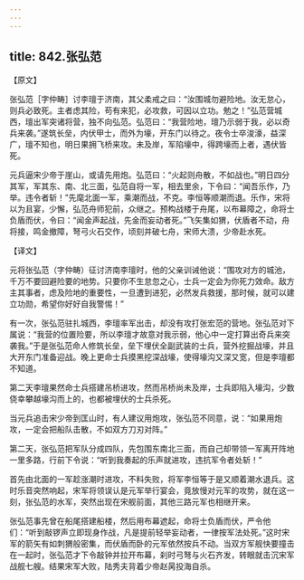 ```yaml
---
---
---
```

title: 842.张弘范
---



【原文】

张弘范［字仲畴］讨李璮于济南，其父柔戒之曰：“汝围城勿避险地。汝无怠心，则兵必致死。主者虑其险，苟有来犯，必攻救，可因以立功。勉之！”弘范营城西，璮出军突诸将营，独不向弘范。弘范曰：“我营险地，璮乃示弱于我，必以奇兵来袭。”遂筑长垒，内伏甲士，而外为壕，开东门以待之。夜令士卒浚濠，益深广，璮不知也，明日果拥飞桥来攻。未及岸，军陷壕中，得跨壕而上者，遇伏皆死。

元兵逼宋少帝于崖山，或请先用炮。弘范曰：“火起则舟散，不如战也。”明日四分其军，军其东、南、北三面，弘范自将一军，相去里余，下令曰：“闻吾乐作，乃举。违令者斩！”先麾北面一军，乘潮而战，不克。李恒等顺潮而退。乐作，宋将以为且宴，少懈，弘范舟师犯前，众继之。预构战楼于舟尾，以布幕障之，命将士负盾而伏，令曰：“闻金声起战，先金而妄动者死。”飞矢集如猬，伏盾者不动，舟将接，鸣金撤障，弩弓火石交作，顷刻并破七舟，宋师大溃，少帝赴水死。

【译文】

元将张弘范（字仲畴）征讨济南李璮时，他的父亲训诫他说：“围攻对方的城池，千万不要回避险要的地势。只要你不生怠忽之心，士兵一定会为你死力效命。敌方主其事者，虑及险地的重要性，一旦遭到进犯，必然发兵救援，那时候，就可以建立功勋，希望你好好自我警惕！”

有一次，张弘范驻扎城西，李璮率军出击，却没有攻打张宏范的营地。张弘范对下属说：“我营的位置险要，所以李璮才故意对我示弱，他心中一定打算出奇兵来突袭我。”于是张弘范命人修筑长垒，垒下埋伏全副武装的士兵，营外挖掘战壕，并且大开东门准备迎战。晚上更命士兵摸黑挖深战壕，使得壕沟又深又宽，但是李璮都不知道。

第二天李璮果然命士兵搭建吊桥进攻，然而吊桥尚未及岸，士兵即陷入壕沟，少数侥幸攀越壕沟而上的，也都被埋伏的士兵杀死。

当元兵追击宋少帝到匡山时，有人建议用炮攻，张弘范不同意，说：“如果用炮攻，一定会把船队击散，不如双方刀刃对阵。”

第二天，张弘范把军队分成四队，先包围东南北三面，而自己却带领一军离开阵地一里多路，行前下令说：“听到我奏起的乐声就进攻，违抗军令者处斩！”

首先由北面的一军趁涨潮时进攻，不料失败，将军李恒等于是又顺着潮水退兵。这时乐音突然响起，宋军将领误认是元军举行宴会，竟放慢对元军的攻势，就在这一刻，张弘范的水军，突然出现在宋舰前面，其他三路元军也相继开来。

张弘范事先曾在船尾搭建船楼，然后用布幕遮起，命将士负盾而伏，严令他们：“听到敲锣声立即现身作战，凡是提前轻举妄动者，一律按军法处死。”这时宋军的箭矢有如刺猬般密集，而伏盾而卧的元军依然按兵不动。当双方军舰快要撞击在一起时，张弘范才下令敲钟并拉开布幕，刹时弓弩与火石齐发，转眼就击沉宋军战舰七艘。结果宋军大败，陆秀夫背着少帝赵昺投海自杀。